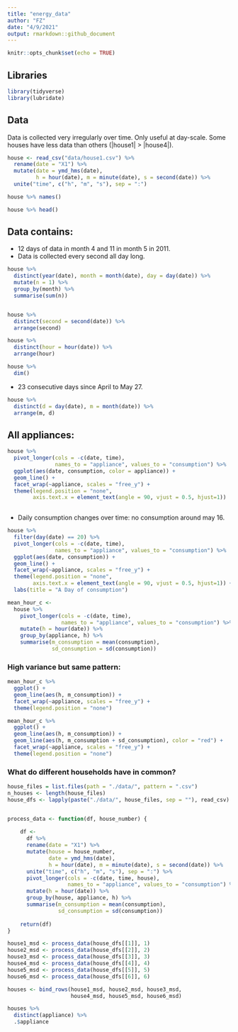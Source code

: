 ```yaml
---
title: "energy_data"
author: "FZ"
date: "4/9/2021"
output: rmarkdown::github_document
---
```


```r
knitr::opts_chunk$set(echo = TRUE)
```

## Libraries

```r

library(tidyverse)
library(lubridate)

```

## Data

Data is collected very irregularly over time. Only useful at day-scale.
Some houses have less data than others (|house1| > |house4|).

```r

house <- read_csv("data/house1.csv") %>%
  rename(date = "X1") %>%
  mutate(date = ymd_hms(date), 
         h = hour(date), m = minute(date), s = second(date)) %>%
  unite("time", c("h", "m", "s"), sep = ":")

house %>% names()

house %>% head()

```

## Data contains:

- 12 days of data in month 4 and 11 in month 5 in 2011. 
- Data is collected every second all day long.

```r

house %>%
  distinct(year(date), month = month(date), day = day(date)) %>%
  mutate(n = 1) %>%
  group_by(month) %>%
  summarise(sum(n))


house %>%
  distinct(second = second(date)) %>%
  arrange(second)

house %>%
  distinct(hour = hour(date)) %>%
  arrange(hour)

house %>%
  dim()

```

- 23 consecutive days since April to May 27.

```r

house %>%
  distinct(d = day(date), m = month(date)) %>%
  arrange(m, d)

```

## All appliances:

```r

house %>%
  pivot_longer(cols = -c(date, time), 
               names_to = "appliance", values_to = "consumption") %>%
  ggplot(aes(date, consumption, color = appliance)) +
  geom_line() +
  facet_wrap(~appliance, scales = "free_y") +
  theme(legend.position = "none", 
        axis.text.x = element_text(angle = 90, vjust = 0.5, hjust=1))
  
```

- Daily consumption changes over time: no consumption around may 16.

```r

house %>%
  filter(day(date) == 20) %>%
  pivot_longer(cols = -c(date, time), 
               names_to = "appliance", values_to = "consumption") %>%
  ggplot(aes(date, consumption)) +
  geom_line() +
  facet_wrap(~appliance, scales = "free_y") +
  theme(legend.position = "none", 
        axis.text.x = element_text(angle = 90, vjust = 0.5, hjust=1)) +
  labs(title = "A Day of consumption")

```

```r

mean_hour_c <-
  house %>%
    pivot_longer(cols = -c(date, time), 
                 names_to = "appliance", values_to = "consumption") %>%
    mutate(h = hour(date)) %>%
    group_by(appliance, h) %>%
    summarise(m_consumption = mean(consumption), 
              sd_consumption = sd(consumption)) 

```

### High variance but same pattern:

```r

mean_hour_c %>%
  ggplot() +
  geom_line(aes(h, m_consumption)) +
  facet_wrap(~appliance, scales = "free_y") +
  theme(legend.position = "none")

mean_hour_c %>%
  ggplot() +
  geom_line(aes(h, m_consumption)) +
  geom_line(aes(h, m_consumption + sd_consumption), color = "red") +
  facet_wrap(~appliance, scales = "free_y") +
  theme(legend.position = "none")

```
### What do different households have in common?


```r

house_files = list.files(path = "./data/", pattern = ".csv")
n_houses <- length(house_files)
house_dfs <- lapply(paste("./data/", house_files, sep = ""), read_csv)


process_data <- function(df, house_number) {
  
    df <-
      df %>%
      rename(date = "X1") %>%
      mutate(house = house_number, 
             date = ymd_hms(date), 
             h = hour(date), m = minute(date), s = second(date)) %>%
      unite("time", c("h", "m", "s"), sep = ":") %>%
      pivot_longer(cols = -c(date, time, house), 
                   names_to = "appliance", values_to = "consumption") %>%
      mutate(h = hour(date)) %>%
      group_by(house, appliance, h) %>%
      summarise(m_consumption = mean(consumption), 
                sd_consumption = sd(consumption)) 
    
    return(df)
}

house1_msd <- process_data(house_dfs[[1]], 1)
house2_msd <- process_data(house_dfs[[2]], 2)
house3_msd <- process_data(house_dfs[[3]], 3)
house4_msd <- process_data(house_dfs[[4]], 4)
house5_msd <- process_data(house_dfs[[5]], 5)
house6_msd <- process_data(house_dfs[[6]], 6)

houses <- bind_rows(house1_msd, house2_msd, house3_msd,
                    house4_msd, house5_msd, house6_msd)

houses %>% 
  distinct(appliance) %>%
  .$appliance

```
```r



```
